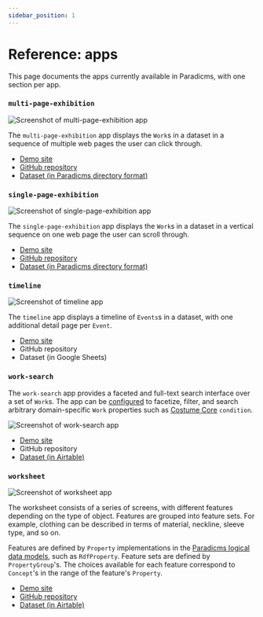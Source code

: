 ```yaml
---
sidebar_position: 1
---
```



# Reference: apps

This page documents the apps currently available in Paradicms, with one section per app.

### `multi-page-exhibition`

![Screenshot of multi-page-exhibition app](multi-page-exhibition.png)

The `multi-page-exhibition` app displays the `Work`s in a dataset in a sequence of multiple web pages the user can click through.

- [Demo site](https://passion.bildungsroman.minorgordon.net)
- [GitHub repository](https://github.com/minorg-Bildungsroman/Passion)
- [Dataset (in Paradicms directory format)](https://github.com/minorg-Bildungsroman/Passion)

### `single-page-exhibition`

![Screenshot of single-page-exhibition app](single-page-exhibition.png)

The `single-page-exhibition` app displays the `Work`s in a dataset in a vertical sequence on one web page the user can scroll through.

- [Demo site](https://thinker-doer.bildungsroman.minorgordon.net)
- [GitHub repository](https://github.com/minorg-Bildungsroman/Thinker-Doer)
- [Dataset (in Paradicms directory format)](https://github.com/minorg-Bildungsroman/Thinker-Doer)

### `timeline`

![Screenshot of timeline app](timeline.png)

The `timeline` app displays a timeline of `Events`s in a dataset, with one additional detail page per `Event`.

- [Demo site](https://dressdiscover.github.io/exhibitions/)
- <GoogleSheetsGitHubTemplateRepositoryLink>
    GitHub repository
  </GoogleSheetsGitHubTemplateRepositoryLink>
- <GoogleSheetsTemplateLink>
    Dataset (in Google Sheets)
  </GoogleSheetsTemplateLink>

### `work-search`

The `work-search` app provides a faceted and full-text search interface over a set of `Work`s. The app can be [configured](/docs/reference/app-configuration) to facetize, filter, and search arbitrary domain-specific `Work` properties such as [Costume Core](http://www.ardenkirkland.com/costumecore/) `condition`.

![Screenshot of work-search app](work-search.png)

- [Demo site](https://dressdiscover.github.io/costume-core-template/)
- <AirtableGitHubTemplateRepositoryLink>
    GitHub repository
  </AirtableGitHubTemplateRepositoryLink>
- [Dataset (in Airtable)](https://airtable.com/shryU3j5IXFxjrdEy)

### `worksheet`

![Screenshot of worksheet app](worksheet.png)

The worksheet consists of a series of screens, with different features depending on the type of object. Features are grouped into feature sets. For example, clothing can be described in terms of material, neckline, sleeve type, and so on.

Features are defined by `Property` implementations in the [Paradicms logical data models](/docs/reference/logical-data-models), such as `RdfProperty`. Feature sets are defined by `PropertyGroup`'s. The choices available for each feature correspond to `Concept`'s in the range of the feature's `Property`.

- [Demo site](https://dressdiscover.github.io/worksheet/)
- [GitHub repository](https://github.com/dressdiscover/worksheet)
- [Dataset (in Airtable)](https://airtable.com/appS5bN4hk1aWEzE0/tblvgw66SMo5lDgS4/viwW1AA0vZqFKmiad?blocks=hide)
